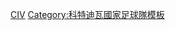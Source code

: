 {{National squad
 | name      = 2010年世界盃足球賽科特迪瓦參賽名單
 | bg        = #F77F00
 | fg        = white
 | bordercolor = #009E60
 | country   = 科特迪瓦
 | flag      = Cote d'Ivoire
 | comp link = 2010年世界盃足球賽
 | comp      = 2010年世界盃足球賽
 | p1        = [[布巴卡爾·巴里|-{zh-hans:巴利;zh-hk:巴利;zh-tw:巴利;}-]] 
 | p2        = [[班捷文·安古亞|-{zh-hans:安古亚;zh-hk:安古亞;zh-tw:安古亞;}-]] 
 | p3        = [[阿尔图·博卡|-{zh-hans:博卡;zh-hk:波卡;zh-tw:博卡;}-]] 
 | p4        = [[科洛·图雷|-{zh-hans:科洛·图雷;zh-hk:高路·托尼;zh-tw:科洛·圖雷;}-]] 
 | p5        = [[迪迪埃·索高拿|-{zh-hans:佐科拉;zh-hk:索高拿;zh-tw:佐科拉;}-]]
 | p6        = [[斯蒂夫·戈尔霍里|-{zh-hans:斯蒂夫·戈尔霍里; zh-hk:高賀利;}-]] 
 | p7        = [[赛义杜·敦比亚|-{zh-hans:敦比亚;zh-hk:杜姆比亞;zh-tw:敦比亚;}-]] 
 | p8        = [[萨洛蒙·卡卢|-{zh-hans:卡卢;zh-hk:卡勞;zh-tw:卡盧;}-]]
 | p9        = [[谢克·蒂奥特|-{zh-hans:蒂奥特;zh-hk:迪奧迪;zh-tw:迪奧迪;}-]] 
 | p10       = [[热尔维尼奥|-{zh-hans:热尔维尼奥;zh-hk:謝雲奴;zh-tw:謝雲奴;}-]] 
 | p11       = [[迪迪埃·德罗巴|-{zh-hans:德罗巴;zh-hk:杜奧巴;zh-tw:德羅巴;}-]]<small>（[[隊長 (足球)|隊長]]）</small>
 | p12       = [[雅克·哥素|-{zh-hans:哥素;zh-hk:哥素;zh-tw:哥素;}-]]
 | p13       = [[科菲·恩德里·罗马里克|-{zh-hans:罗马里克;zh-hk:羅馬歷;zh-tw:羅馬里克;}-]] 
 | p14       = [[埃馬紐埃爾·高尼|-{zh-hans:高尼;zh-hk:高尼;zh-tw:高尼;}-]]
 | p15       = [[阿鲁纳·丹达内|-{zh-hans:丹当;zh-hk:迪丹尼;zh-tw:丹當;}-]]
 | p16       = [[索保|-{zh-hans:索保;zh-hk:索保;zh-tw:索保;}-]] 
 | p17       = [[迪爾尼|-{zh-hans:迪尔尼;zh-hk:迪爾尼;zh-tw:迪爾尼;}-]] 
 | p18       = [[阿卜杜爾·卡達·基達|-{zh-hans:卡德尔·凯塔;zh-hk:卡達·基達;zh-tw:卡德爾·凱塔;}-]] 
 | p19       = [[耶耶·托尼|-{zh-hans:亚亚·图雷;zh-hk:耶耶·托尼;zh-tw:亞亞·圖雷;}-]] 
 | p20       = [[居伊·德梅尔|-{zh-hans:德梅尔;zh-hk:迪美;zh-tw:德梅爾;}-]] 
 | p21       = [[埃曼纽埃尔·埃布埃|-{zh-hans:埃布埃;zh-hk:伊保爾;zh-tw:埃布埃;}-]]
 | p22       = [[班巴|-{zh-hans:班巴;zh-hk:班巴;zh-tw:班巴;}-]] 
 | p23       = [[丹尼爾·耶保亞|-{zh-hans:耶保亚;zh-hk:耶保亞;zh-tw:耶保亞;}-]]
 | coach     = [[斯文·約蘭·艾歷臣|-{zh-hans:埃里克松; zh-hk:艾歷臣; zh-tw:艾瑞克森}-]]
}}<noinclude>
[[Category:2010年世界杯足球赛参赛名单模板|CIV]]
[[Category:科特迪瓦國家足球隊模板]]
</noinclude>